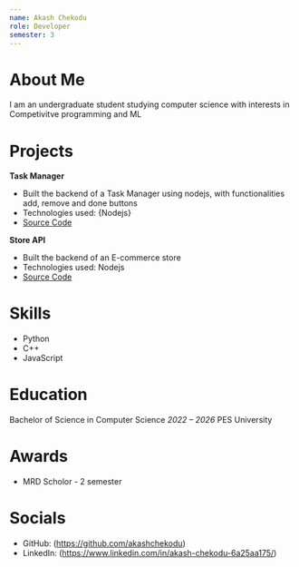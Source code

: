 ```yaml
---
name: Akash Chekodu
role: Developer
semester: 3
---
```


# About Me

I am an undergraduate student studying computer science with interests in Competivitve programming and ML

# Projects

**Task Manager**

- Built the backend of a Task Manager using nodejs, with functionalities add, remove and done buttons
- Technologies used: {Nodejs}
- [Source Code](https://github.com/akashchekodu/Node-Project/tree/master/Task_Manager)

**Store API**

- Built the backend of an E-commerce store
- Technologies used: Nodejs
- [Source Code](https://github.com/akashchekodu/Node-Project/tree/master/store_api)

# Skills

- Python
- C++
- JavaScript

# Education

Bachelor of Science in Computer Science
_2022 – 2026_
PES University

# Awards

- MRD Scholor - 2 semester

# Socials

- GitHub: (https://github.com/akashchekodu)
- LinkedIn: (https://www.linkedin.com/in/akash-chekodu-6a25aa175/)
